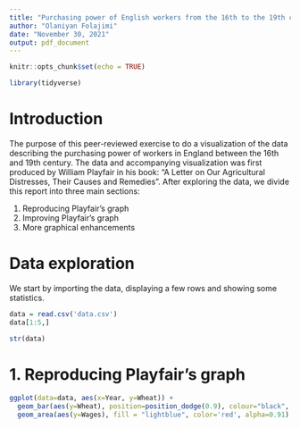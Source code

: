 ```yaml
---
title: "Purchasing power of English workers from the 16th to the 19th century"
author: "Olaniyan Folajimi"
date: "November 30, 2021"
output: pdf_document
---
```


```r
knitr::opts_chunk$set(echo = TRUE)
```

```r
library(tidyverse)
```


# Introduction

The purpose of this peer-reviewed exercise to do a visualization of the data describing the purchasing power of workers in England between the 16th and 19th century. The data and accompanying visualization was first produced by William Playfair in his book: "A Letter on Our Agricultural Distresses, Their Causes and Remedies". After exploring the data, we divide this report into three main sections:

  1. Reproducing Playfair's graph
  2. Improving Playfair's graph
  3. More graphical enhancements
  
# Data exploration

We start by importing the data, displaying a few rows and showing some statistics.

```r
data = read.csv('data.csv')
data[1:5,]
```
```r
str(data)
```

# 1. Reproducing Playfair's graph
```r
ggplot(data=data, aes(x=Year, y=Wheat)) +
  geom_bar(aes(y=Wheat), position=position_dodge(0.9), colour="black", stat="identity", width=4.5, binwidth=0) +
  geom_area(aes(y=Wages), fill = "lightblue", color='red', alpha=0.91) 
```
```r

```

